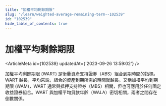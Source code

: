 ```yaml
---
title: "加權平均剩餘期限"
slug: "/learn/weighted-average-remaining-term--102539"
id: "102539"
hide_table_of_contents: true
---
```



# 加權平均剩餘期限

<ArticleMeta id={102539} updatedAt={'2023-09-26 13:59:02'} />
<div className='border-solid border-b border-t-0 my-4 border-[var(--ifm-color-gray-300)]' />

加權平均剩餘期限 (WART) 是衡量資產支持證券（ABS）組合到期時間的指標。WART 越長，平均來説，組合的資產到期所需的時間就越長。又稱加權平均到期期限 (WAM)，WART 通常與抵押支持證券（MBS）相關，但也可應用於任何固定收益證券組合。WART 與加權平均貸款年齡（WALA）密切相關，兩者之間存在倒數關係。
